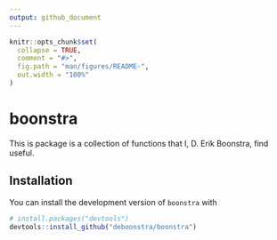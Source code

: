 ```yaml
---
output: github_document
---
```


<!-- README.md is generated from README.Rmd. Please edit that file -->

```r
knitr::opts_chunk$set(
  collapse = TRUE,
  comment = "#>",
  fig.path = "man/figures/README-",
  out.width = "100%"
)
```

# boonstra

<!-- badges: start -->
<!-- badges: end -->

This is package is a collection of functions that I, D. Erik Boonstra, find useful.

## Installation

You can install the development version of `boonstra` with

``` r
# install.packages("devtools")
devtools::install_github("deboonstra/boonstra")
```